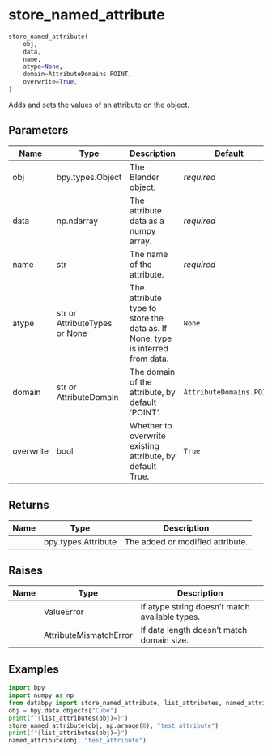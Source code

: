 # store_named_attribute { #databpy.store_named_attribute }

```python
store_named_attribute(
    obj,
    data,
    name,
    atype=None,
    domain=AttributeDomains.POINT,
    overwrite=True,
)
```

Adds and sets the values of an attribute on the object.

## Parameters {.doc-section .doc-section-parameters}

| Name      | Type                          | Description                                                                   | Default                  |
|-----------|-------------------------------|-------------------------------------------------------------------------------|--------------------------|
| obj       | bpy.types.Object              | The Blender object.                                                           | _required_               |
| data      | np.ndarray                    | The attribute data as a numpy array.                                          | _required_               |
| name      | str                           | The name of the attribute.                                                    | _required_               |
| atype     | str or AttributeTypes or None | The attribute type to store the data as. If None, type is inferred from data. | `None`                   |
| domain    | str or AttributeDomain        | The domain of the attribute, by default 'POINT'.                              | `AttributeDomains.POINT` |
| overwrite | bool                          | Whether to overwrite existing attribute, by default True.                     | `True`                   |

## Returns {.doc-section .doc-section-returns}

| Name   | Type                | Description                      |
|--------|---------------------|----------------------------------|
|        | bpy.types.Attribute | The added or modified attribute. |

## Raises {.doc-section .doc-section-raises}

| Name   | Type                   | Description                                    |
|--------|------------------------|------------------------------------------------|
|        | ValueError             | If atype string doesn't match available types. |
|        | AttributeMismatchError | If data length doesn't match domain size.      |

## Examples {.doc-section .doc-section-examples}

```python
import bpy
import numpy as np
from databpy import store_named_attribute, list_attributes, named_attribute
obj = bpy.data.objects["Cube"]
print(f"{list_attributes(obj)=}")
store_named_attribute(obj, np.arange(8), "test_attribute")
print(f"{list_attributes(obj)=}")
named_attribute(obj, "test_attribute")
```